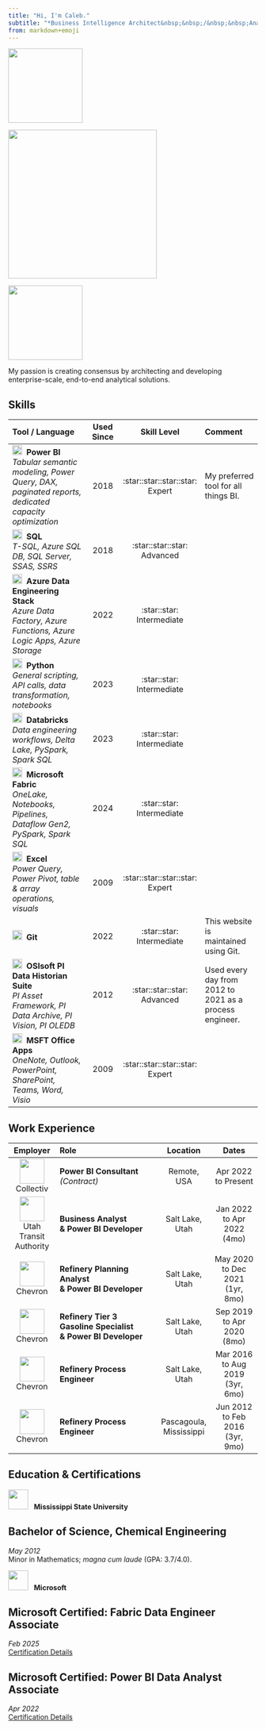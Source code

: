 ```yaml
---
title: "Hi, I'm Caleb."
subtitle: "*Business Intelligence Architect&nbsp;&nbsp;/&nbsp;&nbsp;Analytics Developer&nbsp;&nbsp;/&nbsp;&nbsp;Process Engineer*"
from: markdown+emoji
---
```


::: {layout-ncol=3 layout-valign="center"}
[![](assets/Fabric certification.png){width="150px" fig-align="center"}](https://learn.microsoft.com/api/credentials/share/en-us/calebkirsch/2CA819CFCAA147C2?sharingId=A6D55676D6A0E5ED)

![](assets/headshot.jpg){width="300px" fig-align="center"}

[![](assets/PBI certification.png){width="150px" fig-align="center"}](https://learn.microsoft.com/api/credentials/share/en-us/calebkirsch/D57A5910AA58C346?sharingId=A6D55676D6A0E5ED)
:::

My passion is creating consensus by architecting and developing enterprise-scale, end-to-end analytical solutions.

## Skills

|Tool / Language|Used Since|Skill Level|Comment|
|:------------|:---:|:---:|:--------|
|![](assets/Power BI logo.png){width=20px}&nbsp;&nbsp;**Power BI**<br/>*Tabular semantic modeling, Power Query, DAX, paginated reports, dedicated capacity optimization*|2018|:star::star::star::star:<br/>Expert|My preferred tool for all things BI.|
|![](assets/SQL logo.png){width=20px}&nbsp;&nbsp;**SQL**<br/>*T-SQL, Azure SQL DB, SQL Server, SSAS, SSRS*|2018|:star::star::star:<br/>Advanced
|![](assets/Azure Logo.png){width=20px}&nbsp;&nbsp;**Azure Data Engineering Stack**<br/>*Azure Data Factory, Azure Functions, Azure Logic Apps, Azure Storage*|2022|:star::star:<br/>Intermediate
|![](assets/Python logo.png){width=20px}&nbsp;&nbsp;**Python**<br/>*General scripting, API calls, data transformation, notebooks*|2023|:star::star:<br/>Intermediate
|![](assets/Databricks logo.png){width=20px}&nbsp;&nbsp;**Databricks**<br/>*Data engineering workflows, Delta Lake, PySpark, Spark SQL*|2023|:star::star:<br/>Intermediate
|![](assets/Fabric logo.png){width=20px}&nbsp;&nbsp;**Microsoft Fabric**<br/>*OneLake, Notebooks, Pipelines, Dataflow Gen2, PySpark, Spark SQL*|2024|:star::star:<br/>Intermediate
|![](assets/Excel logo.png){width=20px}&nbsp;&nbsp;**Excel**<br/>*Power Query, Power Pivot, table & array operations, visuals*|2009|:star::star::star::star:<br/>Expert
|![](assets/Git logo.png){width=20px}&nbsp;&nbsp;**Git**|2022|:star::star:<br/>Intermediate|This website is maintained using Git.|
|![](assets/OSIsoft logo.png){width=20px}&nbsp;&nbsp;**OSIsoft PI Data Historian Suite**<br/>*PI Asset Framework, PI Data Archive, PI Vision, PI OLEDB*|2012|:star::star::star:<br/>Advanced|Used every day from 2012 to 2021 as a process engineer.|
|![](assets/Microsoft Logo.png){width=20px}&nbsp;&nbsp;**MSFT Office Apps**<br/>*OneNote, Outlook, PowerPoint, SharePoint, Teams, Word, Visio*|2009|:star::star::star::star:<br/>Expert

## Work Experience

|Employer|Role|Location|Dates|
|:----:|:------------|:----:|:----:|
|[![](assets/Collectiv logo.png){width=50px}](https://gocollectiv.com/)<br/>Collectiv|**Power BI Consultant<br/>***(Contract)*|Remote,<br/>USA|Apr 2022<br/>to Present|
|![](assets/UTA logo.png){width=50px}<br/>Utah Transit Authority|**Business Analyst<br/>& Power BI Developer**|Salt Lake,<br/>Utah|Jan 2022<br/>to Apr 2022<br/>(4mo)|
|![](assets/Chevron logo.png){width=50px}<br/>Chevron|**Refinery Planning Analyst<br/>& Power BI Developer**|Salt Lake,<br/>Utah|May 2020<br/>to Dec 2021<br/>(1yr, 8mo)|
|![](assets/Chevron logo.png){width=50px}<br/>Chevron|**Refinery Tier 3 Gasoline Specialist<br/>& Power BI Developer**|Salt Lake,<br/>Utah|Sep 2019<br/>to Apr 2020<br/>(8mo)|
|![](assets/Chevron logo.png){width=50px}<br/>Chevron|**Refinery Process Engineer**|Salt Lake,<br/>Utah|Mar 2016<br/>to Aug 2019<br/>(3yr, 6mo)|
|![](assets/Chevron logo.png){width=50px}<br/>Chevron|**Refinery Process Engineer**|Pascagoula,<br/> Mississippi|Jun 2012<br/>to Feb 2016<br/>(3yr, 9mo)|

## Education & Certifications

![](assets/Mississippi State logo.png){width=40px}&nbsp;&nbsp;&nbsp;**Mississippi State University**

:::{.callout-note}
## Bachelor of Science, Chemical Engineering
*May 2012*<br/>Minor in Mathematics; *magna cum laude* (GPA: 3.7/4.0).
:::

![](assets/Microsoft logo.png){width=40px}&nbsp;&nbsp;&nbsp;**Microsoft**

:::{.callout-note}
## Microsoft Certified: Fabric Data Engineer Associate
*Feb 2025*<br/>[Certification Details](https://learn.microsoft.com/api/credentials/share/en-us/calebkirsch/2CA819CFCAA147C2?sharingId=A6D55676D6A0E5ED)
:::


:::{.callout-note}
## Microsoft Certified: Power BI Data Analyst Associate
*Apr 2022*<br/>[Certification Details](https://learn.microsoft.com/api/credentials/share/en-us/calebkirsch/D57A5910AA58C346?sharingId=A6D55676D6A0E5ED)
:::